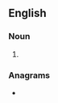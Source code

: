 ==English==

===Noun===
{{head|en|noun plural form}}

# {{plural of|cathepsin|lang=en}}

===Anagrams===
* {{anagrams|en|patchiness|thin spaces}}